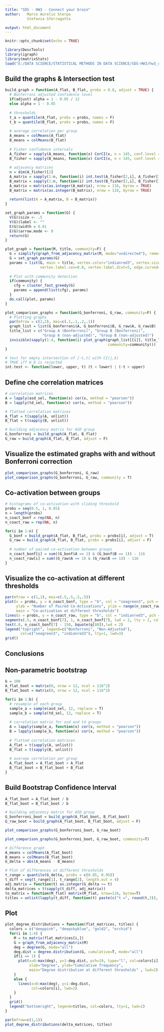 ---
title: "SDS - HW3 - Connect your brain"
author:   Marco Aurelio Sterpa
          Stefania Sferragatta

output: html_document
---

```{r setup, include=FALSE}
knitr::opts_chunk$set(echo = TRUE)
```

```{r utilities, warning=FALSE}
library(DescTools)
library(igraph)
library(matrixStats)
load("E:/DATA SCIENCE/STATISTICAL METHODS IN DATA SCIENCE/SDS-HW3/hw3_data.RData")
```

## Build the graphs & Intersection test
```{r loading, warning=FALSE}
build_graph = function(A_flat, B_flat, probs = 0.8, adjust = TRUE) {
  # Bonferroni adjusted confidence level
  if(adjust) alpha = 1 - 0.05 / 12
  else alpha = 1 - 0.05
  
  # thresholds
  t_a = quantile(A_flat, probs = probs, names = F)
  t_b = quantile(B_flat, probs = probs, names = F)
  
  # average correlation per group
  A_means = colMeans(A_flat)
  B_means = colMeans(B_flat)
  
  # Fisher confidence intervals
  A_fisher = sapply(A_means, function(x) CorCI(x, n = 145, conf.level = alpha))
  B_fisher = sapply(B_means, function(x) CorCI(x, n = 145, conf.level = alpha))
  
  # adjacency matrices
  n = dim(A_fisher)[2]
  A_matrix = sapply(1:n, function(i) int.test(A_fisher[2,i], A_fisher[3,i], t_a))
  B_matrix = sapply(1:n, function(i) int.test(B_fisher[2,i], B_fisher[3,i], t_b))
  A_matrix = matrix(as.integer(A_matrix), nrow = 116, byrow = TRUE)
  B_matrix = matrix(as.integer(B_matrix), nrow = 116, byrow = TRUE)
  
  return(list(A = A_matrix, B = B_matrix))
}

set_graph_params = function(G) {
  V(G)$size <- .5
  V(G)$label <- ""
  E(G)$width = 0.01
  E(G)$arrow.mode <- 0
  return(G)
}

plot_graph = function(M, title, community=F) {
  G = simplify(graph_from_adjacency_matrix(M, mode="undirected"), remove.loops = T)
  G = set_graph_params(G)
  params = list(G, main = title, vertex.color="indianred3", vertex.size=5, vertex.frame.color="ivory1", 
                vertex.label.cex=0.8, vertex.label.dist=5, edge.curved=0.2)
  
  # Plot with community detection
  if(community) {
    cfg = cluster_fast_greedy(G)
    params = append(list(cfg), params)
  }
  do.call(plot, params)
}

plot_comparison_graphs = function(G_bonferroni, G_raw, community=F) {
  # Plotting graphs
  par(mfrow = c(2,2), mai=c(.1,.1,.2,.1))
  graph_list = list(G_bonferroni$A, G_bonferroni$B, G_raw$A, G_raw$B)
  title_list = c("Group A (Bonferroni)", "Group B (Bonferroni)",
                 "Group A (non-adjusted)", "Group B (non-adjusted)")
  invisible(sapply(1:4, function(i) plot_graph(graph_list[[i]], title_list[[i]],
                                               community=community)))
}

# test for empty intersection of [-t,t] with CI(j,k)
# TRUE iff H_0 is rejected
int.test <- function(lower, upper, t) (t < lower) | (-t > upper)
```

## Define che correlation matrices 
```{r test, warning=FALSE}
# correlation matrices
A = lapply(asd_sel, function(x) cor(x, method = "pearson"))
B = lapply(td_sel, function(x) cor(x, method = "pearson"))

# flatted correlation matrices
A_flat = t(sapply(A, unlist))
B_flat = t(sapply(B, unlist))

# building adjacency matrix for ASD group
G_bonferroni = build_graph(A_flat, B_flat)
G_raw = build_graph(A_flat, B_flat, adjust = F)
```

## Visualize the estimated graphs with and without Bonferroni correction
```{r graphs, echo=FALSE, warning=FALSE}
plot_comparison_graphs(G_bonferroni, G_raw)
plot_comparison_graphs(G_bonferroni, G_raw, community = T)
```

## Co-activation between groups
```{r th, warning=FALSE}
# histograms of co-activation with sliding threshold
probs = seq(0.5, 1, 0.05)
n = length(probs)
n_coact_bonf = rep(NA, n)
n_coact_raw = rep(NA, n)

for(i in 1:n) {
  G_bonf = build_graph(A_flat, B_flat, probs = probs[i], adjust = T)
  G_raw = build_graph(A_flat, B_flat, probs = probs[i], adjust = F)
  
  # number of paired co-activation between groups
  n_coact_bonf[i] = sum((G_bonf$A == 1) & (G_bonf$B == 1)) - 116
  n_coact_raw[i] = sum((G_raw$A == 1) & (G_raw$B == 1)) - 116
}
```


## Visualize the co-activation at different thresholds
```{r graph, echo=FALSE}
par(mfrow = c(1,1), mai=c(.5,.5,.5,.5))
plot(x = probs, y = n_coact_bonf, type = "b", col = "seagreen3", pch = 16, xlab = "Threshold",
     ylab = "Number of Paired Co-Activations", ylim = range(n_coact_raw), lwd = 2,
     main = "Co-activation at different thresholds")
lines(x = probs, y = n_coact_raw, type = "b", col = "indianred3", pch = 16, lwd = 2)
segments(.5, n_coact_bonf[7], 1, n_coact_bonf[7], lwd = 2, lty = 2, col = "lightcyan4")
text(.8, n_coact_bonf[7] - 150, bquote(q[80]),lwd = 2)
legend("topright", legend=c("Bonferroni", "Non-Adjusted"),
       col=c("seagreen3", "indianred3"), lty=1, lwd=3)
grid()
```


## Conclusions



## Non-parametric bootstrap
```{r boot, warning=FALSE}
b = 100
A_flat_boot = matrix(0, nrow = 12, ncol = 116^2)
B_flat_boot = matrix(0, nrow = 12, ncol = 116^2)

for(i in 1:b) {
  # resample of each group
  sample_a = sample(asd_sel, 12, replace = T)
  sample_b = sample(td_sel, 12, replace = T)
  
  # correlation matrix for asd and td groups
  A = lapply(sample_a, function(x) cor(x, method = "pearson"))
  B = lapply(sample_b, function(x) cor(x, method = "pearson"))
  
  # flatted correlation matrices
  A_flat = t(sapply(A, unlist))
  B_flat = t(sapply(B, unlist))
  
  # average correlation per group
  A_flat_boot = A_flat_boot + A_flat
  B_flat_boot = B_flat_boot + B_flat
}
```

## Build Bootstrap Confidence Interval 
```{r boot_CI, warning=FALSE}
A_flat_boot = A_flat_boot / b
B_flat_boot = B_flat_boot / b

# building adjacency matrix for ASD group
G_bonferroni_boot = build_graph(A_flat_boot, B_flat_boot)
G_raw_boot = build_graph(A_flat_boot, B_flat_boot, adjust = F)

plot_comparison_graphs(G_bonferroni_boot, G_raw_boot)
```
```{r echo=FALSE, message=FALSE}
plot_comparison_graphs(G_bonferroni_boot, G_raw_boot, community=T)
```


```{r}
# Difference graph
A_means = colMeans(A_flat_boot)
B_means = colMeans(B_flat_boot)
G_delta = abs(A_means - B_means)

# Plot of differences at different thresholds
t_range = quantile(G_delta, probs = c(0.85, 0.95))
t_diff = seq(t_range[1], t_range[2], length.out = 4)
adj_matrix = function(t) as.integer(G_delta >= t)
delta_matrices = t(sapply(t_diff, adj_matrix))
to_matrix = function(M_flat) matrix(M_flat, nrow=116, byrow=T)
titles = unlist(lapply(t_diff, function(t) paste(c("t =", round(t,2)), collapse = " ")))
```


## Plot
```{r boot_plot, warning=FALSE}
plot_degree_distributions = function(flat_matrices, titles) {
  colors = c("deeppink", "deepskyblue", "gold2", "orchid")
  for(i in 1:4) {
    M = to_matrix(flat_matrices[i,])
    G = graph_from_adjacency_matrix(M)
    deg = degree(G, mode="all")
    deg.dist = degree.distribution(G, cumulative=T, mode="all")
    if(i == 1) {
      plot(x=0:max(deg), y=1-deg.dist, pch=19, type="l", col=colors[i],
           xlab="Degree", ylab="Cumulative frequency",
           main="Degree distribution at different thresholds" , lwd=2)
    }
    else {
      lines(x=0:max(deg), y=1-deg.dist,
            col=colors[i], lwd=2)
    }
  }
  grid()
  legend("bottomright", legend=titles, col=colors, lty=1, lwd=2)
}
```

```{r plot, echo=FALSE}
par(mfrow=c(1,1))
plot_degree_distributions(delta_matrices, titles)
```